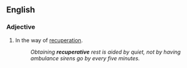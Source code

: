 ==English==

{{PIE root|en|keh₂p}}

===Adjective===
{{en-adj}}

# In the way of [[recuperation]].
#: ''Obtaining '''recuperative''' rest is aided by quiet, not by having ambulance sirens go by every five minutes.''